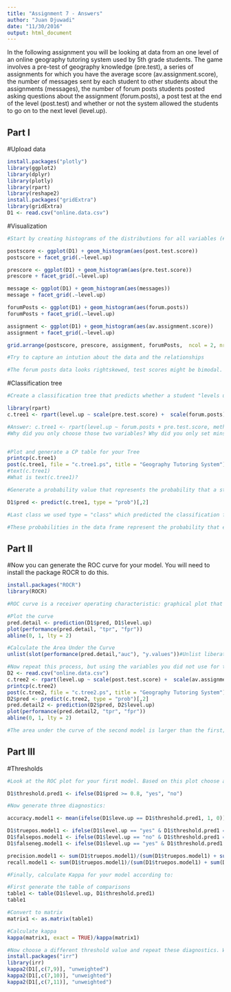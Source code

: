 ```yaml
---
title: "Assignment 7 - Answers"
author: "Juan Djuwadi"
date: "11/30/2016"
output: html_document
---
```


In the following assignment you will be looking at data from an one level of an online geography tutoring system used by 5th grade students. The game involves a pre-test of geography knowledge (pre.test), a series of assignments for which you have the average score (av.assignment.score),  the number of messages sent by each student to other students about the assignments (messages), the number of forum posts students posted asking questions about the assignment (forum.posts), a post test at the end of the level (post.test) and whether or not the system allowed the students to go on to the next level (level.up).  

## Part I

#Upload data
```r
install.packages("plotly")
library(ggplot2)
library(dplyr)
library(plotly)
library(rpart)
library(reshape2)
install.packages("gridExtra")
library(gridExtra)
D1 <- read.csv("online.data.csv")
```

#Visualization 
```r
#Start by creating histograms of the distributions for all variables (#HINT: look up "facet" in the ggplot documentation)

postscore <- ggplot(D1) + geom_histogram(aes(post.test.score))
postscore + facet_grid(.~level.up)  

prescore <- ggplot(D1) + geom_histogram(aes(pre.test.score))
prescore + facet_grid(.~level.up)  

message <- ggplot(D1) + geom_histogram(aes(messages))
message + facet_grid(.~level.up)  

forumPosts <- ggplot(D1) + geom_histogram(aes(forum.posts))
forumPosts + facet_grid(.~level.up)  

assignment <- ggplot(D1) + geom_histogram(aes(av.assignment.score))
assignment + facet_grid(.~level.up)  

grid.arrange(postscore, prescore, assignment, forumPosts,  ncol = 2, nrow = 2)

#Try to capture an intution about the data and the relationships

#The forum posts data looks rightskewed, test scores might be bimodal.

```
#Classification tree
```r
#Create a classification tree that predicts whether a student "levels up" in the online course using three variables of your choice (As we did last time, set all controls to their minimums)

library(rpart)
c.tree1 <- rpart(level.up ~ scale(pre.test.score) +  scale(forum.posts) +  scale(messages), method = "class", data = D1)

#Answer: c.tree1 <- rpart(level.up ~ forum.posts + pre.test.score, method = "class", data = D1, control=rpart.control(minsplit=1, minbucket=1, cp=0.001))
#Why did you only choose those two variables? Why did you only set minsplit


#Plot and generate a CP table for your Tree
printcp(c.tree1)
post(c.tree1, file = "c.tree1.ps", title = "Geography Tutoring System")
#text(c.tree1)
#What is text(c.tree1)?

#Generate a probability value that represents the probability that a student levels up based your classification tree 

D1$pred <- predict(c.tree1, type = "prob")[,2]

#Last class we used type = "class" which predicted the classification for us, this time we are using type = "prob" to see the probability that our classififcation is based on.

#These probabilities in the data frame represent the probability that each individual case would level up. 
```
## Part II
#Now you can generate the ROC curve for your model. You will need to install the package ROCR to do this.
```r
install.packages("ROCR")
library(ROCR)

#ROC curve is a receiver operating characteristic: graphical plot that illustrates the diagnostic ability of a binary classifier system as its discrimination threshold is varied. 

#Plot the curve
pred.detail <- prediction(D1$pred, D1$level.up) 
plot(performance(pred.detail, "tpr", "fpr"))
abline(0, 1, lty = 2)

#Calculate the Area Under the Curve
unlist(slot(performance(pred.detail,"auc"), "y.values"))#Unlist liberates the AUC value from the "performance" object created by ROCR

#Now repeat this process, but using the variables you did not use for the previous model and compare the plots & results of your two models. Which one do you think was the better model? Why?
D2 <- read.csv("online.data.csv")
c.tree2 <- rpart(level.up ~ scale(post.test.score) +  scale(av.assignment.score), method = "class", data = D2)
printcp(c.tree2)
post(c.tree2, file = "c.tree2.ps", title = "Geography Tutoring System")
D2$pred <- predict(c.tree2, type = "prob")[,2]
pred.detail2 <- prediction(D2$pred, D2$level.up) 
plot(performance(pred.detail2, "tpr", "fpr"))
abline(0, 1, lty = 2)

#The area under the curve of the second model is larger than the first; the area is the criterion used to measure the model's discriminative ability. However, the second model has a complete overlap and thus is considered a worthless test as it has the same predictive ability as a coinflip. 

```
## Part III
#Thresholds
```r
#Look at the ROC plot for your first model. Based on this plot choose a probability threshold that balances capturing the most correct predictions against false positives. Then generate a new variable in your data set that classifies each student according to your chosen threshold.

D1$threshold.pred1 <- ifelse(D1$pred >= 0.8, "yes", "no")

#Now generate three diagnostics:

accuracy.model1 <- mean(ifelse(D1$leve.up == D1$threshold.pred1, 1, 0))

D1$truepos.model1 <- ifelse(D1$level.up == "yes" & D1$threshold.pred1 == "yes", 1, 0)
D1$falsepos.model1 <- ifelse(D1$level.up == "no" & D1$threshold.pred1 == "yes", 1,0)
D1$falseneg.model1 <- ifelse(D1$level.up == "yes" & D1$threshold.pred1 == "no", 1,0)

precision.model1 <- sum(D1$truepos.model1)/(sum(D1$truepos.model1) + sum(D1$falsepos.model1))
recall.model1 <- sum(D1$truepos.model1)/(sum(D1$truepos.model1) + sum(D1$falseneg.model1))

#Finally, calculate Kappa for your model according to:

#First generate the table of comparisons
table1 <- table(D1$level.up, D1$threshold.pred1)
table1

#Convert to matrix
matrix1 <- as.matrix(table1)

#Calculate kappa
kappa(matrix1, exact = TRUE)/kappa(matrix1)

#Now choose a different threshold value and repeat these diagnostics. What conclusions can you draw about your two thresholds?
install.packages("irr")
library(irr)
kappa2(D1[,c(7,9)], "unweighted")
kappa2(D1[,c(7,10)], "unweighted")
kappa2(D1[,c(7,11)], "unweighted")

```


